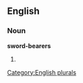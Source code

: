 ==English==

===Noun===
'''sword-bearers'''

# {{plural of|[[sword-bearer]]}}

[[Category:English plurals]]